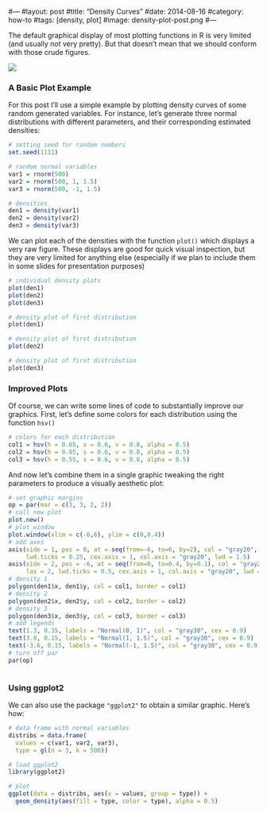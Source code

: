 #---
#layout: post
#title: "Density Curves"
#date: 2014-08-16
#category: how-to
#tags: [density, plot]
#image: density-plot-post.png
#---

The default graphical display of most plotting functions in R is very limited (and usually not very pretty). But that doesn't mean that we should conform with those crude figures.

<!--more-->

![](/images/blog/density-plot-post.png)


### A Basic Plot Example

For this post I'll use a simple example by plotting density curves of some random generated variables. For instance, let's generate three normal distributions with different parameters, and their corresponding estimated densities:

```r
# setting seed for random numbers
set.seed(1111)

# random normal variables
var1 = rnorm(500)
var2 = rnorm(500, 1, 1.5)
var3 = rnorm(500, -1, 1.5)

# densities
den1 = density(var1)
den2 = density(var2)
den3 = density(var3)
```


We can plot each of the densities with the function ```plot()``` which displays a very raw figure. These displays are good for quick visual inspection, but they are very limited for anything else (especially if we plan to include them in some slides for presentation purposes)

```r
# individual density plots
plot(den1)
plot(den2)
plot(den3)
```


```r
# density plot of first distribution
plot(den1)
```

```r
# density plot of first distribution
plot(den2)
```

```r
# density plot of first distribution
plot(den3)
```


### Improved Plots

Of course, we can write some lines of code to substantially improve our graphics. First, let's define some colors for each distribution using the function ```hsv()``` 

```r
# colors for each distribution
col1 = hsv(h = 0.65, s = 0.6, v = 0.8, alpha = 0.5)
col2 = hsv(h = 0.85, s = 0.6, v = 0.8, alpha = 0.5)
col3 = hsv(h = 0.55, s = 0.6, v = 0.8, alpha = 0.5)
```

And now let's combine them in a single graphic tweaking the right parameters to produce a visually aesthetic plot: 

```r
# set graphic margins
op = par(mar = c(3, 3, 2, 2))
# call new plot
plot.new()
# plot window
plot.window(xlim = c(-6,6), ylim = c(0,0.4))
# add axes
axis(side = 1, pos = 0, at = seq(from=-6, to=6, by=2), col = "gray20", 
     lwd.ticks = 0.25, cex.axis = 1, col.axis = "gray20", lwd = 1.5)
axis(side = 2, pos = -6, at = seq(from=0, to=0.4, by=0.1), col = "gray20",
     las = 2, lwd.ticks = 0.5, cex.axis = 1, col.axis = "gray20", lwd = 1.5)
# density 1
polygon(den1$x, den1$y, col = col1, border = col1)
# density 2
polygon(den2$x, den2$y, col = col2, border = col2)
# density 3
polygon(den3$x, den3$y, col = col3, border = col3)
# add legends
text(1.3, 0.35, labels = "Normal(0, 1)", col = "gray30", cex = 0.9)
text(3.8, 0.15, labels = "Normal(1, 1.5)", col = "gray30", cex = 0.9)
text(-3.6, 0.15, labels = "Normal(-1, 1.5)", col = "gray30", cex = 0.9)
# turn off par
par(op)
```


```r
```


### Using ggplot2

We can also use the package ```"ggplot2"``` to obtain a similar graphic. Here's how:

```r
# data frame with normal variables
distribs = data.frame(
  values = c(var1, var2, var3),
  type = gl(n = 3, k = 500))

# load ggplot2
library(ggplot2)

# plot
ggplot(data = distribs, aes(x = values, group = type)) +
  geom_density(aes(fill = type, color = type), alpha = 0.5)
```




